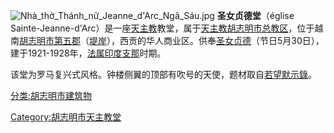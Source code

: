 [[File:Nhà_thờ_Thánh_nữ_Jeanne_d'Arc_Ngã_Sáu.jpg|thumb]]
'''圣女贞德堂'''（église Sainte-Jeanne-d'Arc）是一座[[天主教|天主教]]教堂，属于[[天主教胡志明市总教区|天主教胡志明市总教区]]，位于越南[[胡志明市第五郡|胡志明市第五郡]]（[[堤岸|堤岸]]），西贡的华人商业区。供奉[[圣女贞德|圣女贞德]]（节日5月30日），建于1921-1928年，[[法属印度支那|法属印度支那]]时期。

该堂为罗马复兴式风格。钟楼侧翼的顶部有吹号的天使，题材取自[[启示录|若望默示錄]]。

{{commons|Category:Jeanne d'Arc Church (Ho Chi Minh City)}}
[[分类:胡志明市建筑物|分类:胡志明市建筑物]]
[[Category:胡志明市天主教堂|Category:胡志明市天主教堂]]